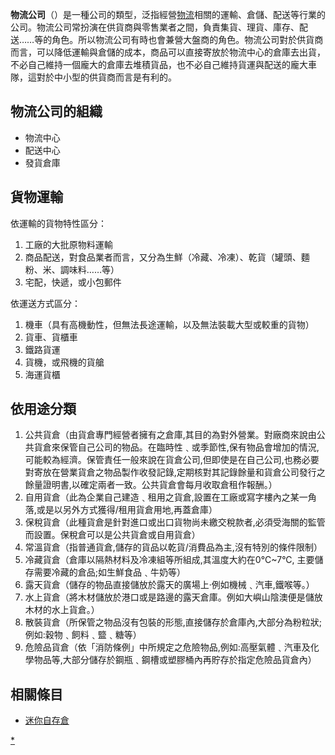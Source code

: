 {{Unreferenced |time=2010-04-18T17:58:49+00:00 }}
{{Expert|time=2015-12-14T03:46:00+00:00}}
'''物流公司'''（{{Lang-en|Logistics companies}}）是一種公司的類型，泛指經營[[物流|物流]]相關的運輸、倉儲、配送等行業的公司。物流公司常扮演在供貨商與零售業者之間，負責集貨、理貨、庫存、配送……等的角色。所以物流公司有時也會兼營大盤商的角色。物流公司對於供貨商而言，可以降低運輸與倉儲的成本，商品可以直接寄放於物流中心的倉庫去出貨，不必自己維持一個龐大的倉庫去堆積貨品，也不必自己維持貨運與配送的龐大車隊，這對於中小型的供貨商而言是有利的。

==物流公司的組織==
*物流中心
*配送中心
*發貨倉庫

==貨物運輸==
;依運輸的貨物特性區分：
#工廠的大批原物料運輸
#商品配送，對食品業者而言，又分為生鮮（冷藏、冷凍）、乾貨（罐頭、麵粉、米、調味料……等）
#宅配，快遞，或小包郵件

;依運送方式區分：
#機車（具有高機動性，但無法長途運輸，以及無法裝載大型或較重的貨物）
#貨車、貨櫃車
#鐵路貨運
#貨機，或飛機的貨艙
#海運貨櫃


==依用途分類==

#公共貨倉（由貨倉專門經營者擁有之倉庫,其目的為對外營業。對廠商來說由公共貨倉來保管自己公司的物品。在臨時性﹑或季節性,保有物品會增加的情況,可能較為經濟。保管責任一般來說在貨倉公司,但即使是在自己公司,也務必要對寄放在營業貨倉之物品製作收發記錄,定期核對其記錄餘量和貨倉公司發行之餘量證明書,以確定兩者一致。公共貨倉會每月收取倉租作報酬。）
#自用貨倉（此為企業自己建造﹑租用之貨倉,設置在工廠或寫字樓內之某一角落,或是以另外方式獲得/租用貨倉用地,再蓋倉庫）
#保稅貨倉（此種貨倉是針對進口或出口貨物尚未繳交稅款者,必須受海關的監管而設置。保稅倉可以是公共貨倉或自用貨倉）
#常溫貨倉（指普通貨倉,儲存的貨品以乾貨/消費品為主,沒有特別的條件限制）
#冷藏貨倉（倉庫以隔熱材料及冷凍組等所組成,其溫度大約在0°C~7°C, 主要儲存需要冷藏的倉品;如生鮮食品﹑牛奶等）
#露天貨倉（儲存的物品直接儲放於露天的廣場上‧例如機械﹑汽車,鐵喉等。）
#水上貨倉（將木材儲放於港口或是路邊的露天倉庫。例如大嶼山陰澳便是儲放木材的水上貨倉。）
#散裝貨倉（所保管之物品沒有包裝的形態,直接儲存於倉庫內,大部分為粉粒狀;例如:穀物﹑飼料﹑盬﹑糖等）
#危險品貨倉（依「消防條例」中所規定之危險物品,例如:高壓氣體﹑汽車及化學物品等,大部分儲存於鋼瓶﹑鋼槽或塑膠桶內再貯存於指定危險品貨倉內）

==相關條目==
*[[迷你自存倉|迷你自存倉]]


[[Category:物流公司|*]]